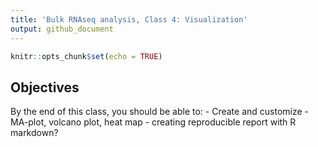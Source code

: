 ```yaml
---
title: 'Bulk RNAseq analysis, Class 4: Visualization'
output: github_document
---
```


<!--class4.md is generated from class4.Rmd. Please edit that file -->

```r
knitr::opts_chunk$set(echo = TRUE)
```

## Objectives

By the end of this class, you should be able to:
- Create and customize
- MA-plot, volcano plot, heat map
- creating reproducible report with R markdown?